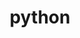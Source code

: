 ---
title: "python"
summary: "ular."
image: "/images/projects/project-01/python.jpg"
publishedAt: "2025-04-19"
tag: "tes"
---